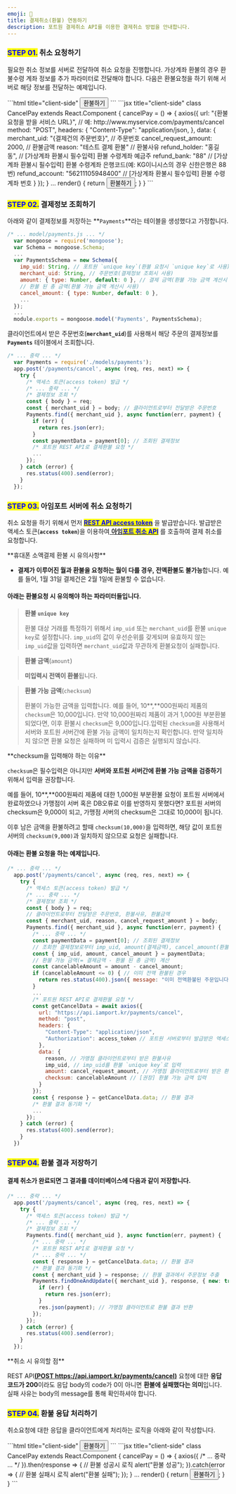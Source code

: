 ```yaml
---
emoji: 💸
title: 결제취소(환불) 연동하기
description: 포트원 결제취소 API를 이용한 결제취소 방법을 안내합니다.
---
```





### <mark style="color:blue;">**STEP 01.**</mark> 취소 요청하기

필요한 취소 정보를 서버로 전달하여 취소 요청을 진행합니다. 가상계좌 환불의 경우 환불수령 계좌 정보를 추가 파라미터로 전달해야 합니다. 다음은 환불요청을 하기 위해 서버로 해당 정보를 전달하는 예제입니다.

<Tabs>
<Tab title="HTML">
```html title="client-side"
<button onclick="cancelPay()">환불하기</button>
<script
  src="https://code.jquery.com/jquery-3.3.1.min.js"
  integrity="sha256-FgpCb/KJQlLNfOu91ta32o/NMZxltwRo8QtmkMRdAu8="
  crossorigin="anonymous"></script>
<script>
  function cancelPay() {
    jQuery.ajax({
      // 예: http://www.myservice.com/payments/cancel
      "url": "{환불정보를 수신할 가맹점 서비스 URL}", 
      "type": "POST",
      "contentType": "application/json",
      "data": JSON.stringify({
        "merchant_uid": "{결제건의 주문번호}", // 예: ORD20180131-0000011
        "cancel_request_amount": 2000, // 환불금액
        "reason": "테스트 결제 환불" // 환불사유
        // [가상계좌 환불시 필수입력] 환불 수령계좌 예금주
        "refund_holder": "홍길동", 
        // [가상계좌 환불시 필수입력] 환불 수령계좌 은행코드(예: KG이니시스의 경우 신한은행은 88번)
        "refund_bank": "88" 
        // [가상계좌 환불시 필수입력] 환불 수령계좌 번호
        "refund_account": "56211105948400" 
      }),
      "dataType": "json"
    });
  }
</script>
```




<Codepen user="chaiport" slug="jOYXyNd" caption="환불버튼 예제" />

</Tab>

<Tab title="React.js">
```jsx title="client-side"
class CancelPay extends React.Component {
  cancelPay = () => {
    axios({
      url: "{환불요청을 받을 서비스 URL}", // 예: http://www.myservice.com/payments/cancel
      method: "POST",
      headers: {
        "Content-Type": "application/json,
      },
      data: { 
        merchant_uid: "{결제건의 주문번호}", // 주문번호
        cancel_request_amount: 2000, // 환불금액
        reason: "테스트 결제 환불" // 환불사유
        refund_holder: "홍길동", // [가상계좌 환불시 필수입력] 환불 수령계좌 예금주
        refund_bank: "88" // [가상계좌 환불시 필수입력] 환불 수령계좌 은행코드(예: KG이니시스의 경우 신한은행은 88번)
        refund_account: "56211105948400" // [가상계좌 환불시 필수입력] 환불 수령계좌 번호
      }
    });
  }
  ...
  render() {
    return <button onClick={this.cancelPay}>환불하기</button>;
  }
}
```


</Tab>
</Tabs>

### <mark style="color:blue;">**STEP 02.**</mark> 결제정보 조회하기

아래와 같이 결제정보를 저장하는 **`Payments`**라는 테이블을 생성했다고 가정합니다.

```javascript title="server-side"
/* ... model/payments.js ... */
  var mongoose = require('mongoose');
  var Schema = mongoose.Schema;
  ...
  var PaymentsSchema = new Schema({
    imp_uid: String, // 포트원 `unique key`(환불 요청시 `unique key`로 사용)
    merchant_uid: String, // 주문번호(결제정보 조회시 사용)
    amount: { type: Number, default: 0 }, // 결제 금액(환불 가능 금액 계산시 사용)
    // 환불 된 총 금액(환불 가능 금액 계산시 사용)
    cancel_amount: { type: Number, default: 0 }, 
    ...
  });
  ...
  module.exports = mongoose.model('Payments', PaymentsSchema);
```


클라이언트에서 받은 주문번호(**`merchant_uid`**)를 사용해서 해당 주문의 결제정보를 **`Payments`** 테이블에서 조회합니다.

```javascript title="server-side"
/* ... 중략 ... */
  var Payments = require('./models/payments');
  app.post('/payments/cancel', async (req, res, next) => {
    try {
      /* 액세스 토큰(access token) 발급 */
      /* ... 중략 ... */
      /* 결제정보 조회 */
      const { body } = req;
      const { merchant_uid } = body; // 클라이언트로부터 전달받은 주문번호
      Payments.find({ merchant_uid }, async function(err, payment) { 
        if (err) {
          return res.json(err);
        }
        const paymentData = payment[0]; // 조회된 결제정보
        /* 포트원 REST API로 결제환불 요청 */
        ...
      });
    } catch (error) {
      res.status(400).send(error);
    }
  });

```


### <mark style="color:blue;">**STEP 03.**</mark> 아임**포트 서버에 취소 요청하기**

취소 요청을 하기 위해서 먼저 [<mark style="color:blue;">**REST API access token**</mark>](../../api/rest-api-access-token.md) 을 발급받습니다. 발급받은 액세스 토큰(**`access token`**)을 이용하여[ **아임**<mark style="color:blue;">**포트 취소 API**</mark>](../../api/api-1/api.md) 를 호출하여 결제 취소를 요청합니다.

<Hint style="info">
**휴대폰 소액결제 환불 시 유의사항**

* **결제가 이루어진 월과 환불을 요청하는 월이 다를 경우, 전액환불도 불가능**합니다. 예를 들어, 1월 31일 결제건은 2월 1일에 환불할 수 없습니다.

</Hint>

#### 아래는 환불요청 시 유의해야 하는 파라미터들입니다.

> **환불 `unique key`**
>
> 환불 대상 거래를 특정하기 위해서 `imp_uid` 또는 `merchant_uid`를 환불 `unique key`로 설정합니다. `imp_uid`의 값이 우선순위를 갖게되며 유효하지 않는 `imp_uid`값을 입력하면 `merchant_uid`값과 무관하게 환불요청이 실패합니다.

> **환불 금액**(`amount`)
>
> **미입력시 전액이 환불**됩니다.

> **환불 가능 금액**(`checksum`)
>
> 환불이 가능한 금액을 입력합니다. 예를 들어, 10**,**000원짜리 제품의 `checksum`은 10,000입니다. 만약 10,000원짜리 제품이 과거 1,000원 부분환불 되었다면, 이후 환불시 `checksum`은 9,000입니다.입력된 `checksum`을 사용해서 서버와 포트원 서버간에 환불 가능 금액이 일치하는지 확인합니다. 만약 일치하지 않으면 환불 요청은 실패하며 미 입력시 검증은 실행되지 않습니다.

<Hint style="warning">
**checksum을 입력해야 하는 이유**

`checksum`은 필수입력은 아니지만 **서버와 포트원 서버간에 환불 가능 금액을 검증하기** 위해서 입력을 권장합니다.

예를 들어, 10**,**000원짜리 제품에 대한 1,000원 부분환불 요청이 포트원 서버에서 완료하였으나 가맹점이 서버 혹은 DB오류로 이를 반영하지 못했다면? 포트원 서버의 checksum은 9,000이 되고, 가맹점 서버의 checksum은 그대로 10,000이 됩니다.

이후 남은 금액을 환불하려고 할때 `checksum(10,000)`을 입력하면, 해당 값이 포트원 서버의 `checksum(9,000)`과 일치하지 않으므로 요청은 실패합니다.

</Hint>

#### 아래는 환불 요청을 하는 예제입니다.

```javascript title="Node.js"
/* ... 중략 ... */
  app.post('/payments/cancel', async (req, res, next) => {
    try {
      /* 액세스 토큰(access token) 발급 */
      /* ... 중략 ... */
      /* 결제정보 조회 */
      const { body } = req;
      // 클라이언트로부터 전달받은 주문번호, 환불사유, 환불금액
      const { merchant_uid, reason, cancel_request_amount } = body; 
      Payments.find({ merchant_uid }, async function(err, payment) { 
        /* ... 중략 ... */
        const paymentData = payment[0]; // 조회된 결제정보
        // 조회한 결제정보로부터 imp_uid, amount(결제금액), cancel_amount(환불된 총 금액) 추출
        const { imp_uid, amount, cancel_amount } = paymentData;
        // 환불 가능 금액(= 결제금액 - 환불 된 총 금액) 계산 
        const cancelableAmount = amount - cancel_amount; 
        if (cancelableAmount <= 0) { // 이미 전액 환불된 경우
          return res.status(400).json({ message: "이미 전액환불된 주문입니다." });
        }
        ...
        /* 포트원 REST API로 결제환불 요청 */
        const getCancelData = await axios({
          url: "https://api.iamport.kr/payments/cancel",
          method: "post",
          headers: {
            "Content-Type": "application/json",
            "Authorization": access_token // 포트원 서버로부터 발급받은 엑세스 토큰
          },
          data: {
            reason, // 가맹점 클라이언트로부터 받은 환불사유
            imp_uid, // imp_uid를 환불 `unique key`로 입력
            amount: cancel_request_amount, // 가맹점 클라이언트로부터 받은 환불금액
            checksum: cancelableAmount // [권장] 환불 가능 금액 입력
          }
        });
        const { response } = getCancelData.data; // 환불 결과
        /* 환불 결과 동기화 */
        ...
      });
    } catch (error) {
      res.status(400).send(error);
    }
  })
```


### <mark style="color:blue;">**STEP 04.**</mark> 환불 결과 저장하기

#### 결제 취소가 완료되면 그 결과를 데이터베이스에 다음과 같이 저장합니다.

```javascript title="Node.js"
/* ... 중략 ... */
  app.post('/payments/cancel', async (req, res, next) => {
    try {
      /* 액세스 토큰(access token) 발급 */
      /* ... 중략 ... */
      /* 결제정보 조회 */
      Payments.find({ merchant_uid }, async function(err, payment) { 
        /* ... 중략 ... */
        /* 포트원 REST API로 결제환불 요청 */
        /* ... 중략 ... */
        const { response } = getCancelData.data; // 환불 결과
        /* 환불 결과 동기화 */
        const { merchant_uid } = response; // 환불 결과에서 주문정보 추출
        Payments.findOneAndUpdate({ merchant_uid }, response, { new: true }, function(err, payment) { // 주문정보가 일치하는 결제정보를 추출해 동기화
          if (err) {
            return res.json(err);
          }
          res.json(payment); // 가맹점 클라이언트로 환불 결과 반환
        });
      });
    } catch (error) {
      res.status(400).send(error);
    }
  });

```


<Hint style="warning">
**취소 시 유의할 점**

REST API[**(POST https://api.iamport.kr/payments/cancel)**](../../api/api-1/api.md) 요청에 대한 **응답 코드가 200**이라도 응답 body의 code가 0이 아니면 **환불에 실패했다는 의미**입니다. 실패 사유는 body의 message를 통해 확인하셔야 합니다.

</Hint>

### <mark style="color:blue;">**STEP 04.**</mark> 환불 응답 처리하기

취소요청에 대한 응답을 클라이언트에게 처리하는 로직을 아래와 같이 작성합니다.

<Tabs>
<Tab title="HTML">
```html title="client-side"
<button onclick="cancelPay()">환불하기</button>
<script
  src="https://code.jquery.com/jquery-3.3.1.min.js"
  integrity="sha256-FgpCb/KJQlLNfOu91ta32o/NMZxltwRo8QtmkMRdAu8="
  crossorigin="anonymous"></script><!-- jQuery CDN --->
<script>
  function cancelPay() {
    jQuery.ajax({
      /* ... 중략 ... */
    }).done(function(result) { // 환불 성공시 로직 
      alert("환불 성공");
    }).fail(function(error) { // 환불 실패시 로직
      alert("환불 실패");
    });
  }
</script>
```


</Tab>

<Tab title="React.js">
```jsx title="client-side"
class CancelPay extends React.Component {
  cancelPay = () => {
    axios({
      /* ... 중략 ... */
    }).then(response => { // 환불 성공시 로직 
      alert("환불 성공");
    }).catch(error => { // 환불 실패시 로직 
      alert("환불 실패");
    });
  }
  ...
  render() {
    return <button onClick={this.cancelPay}>환불하기</button>;
  }
}
```


</Tab>
</Tabs>

